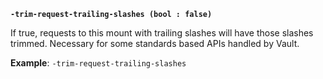 <a id="secrets-flag-trim-request-trailing-slashes" />

**`-trim-request-trailing-slashes (bool : false)`**

If true, requests to this mount with trailing slashes will have those slashes 
trimmed. Necessary for some standards based APIs handled by Vault.

**Example**: `-trim-request-trailing-slashes`
